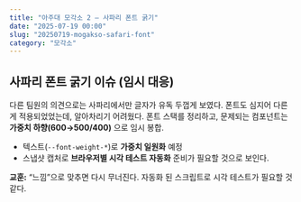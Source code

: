 ```yaml
---
title: "아주대 모각소 2 — 사파리 폰트 굵기"
date: "2025-07-19 00:00"
slug: "20250719-mogakso-safari-font"
category: "모각소"
---
```


## 사파리 폰트 굵기 이슈 (임시 대응)

다른 팀원의 의견으로는 사파리에서만 글자가 유독 두껍게 보였다.
폰트도 심지어 다른게 적용되었었는데, 알아차리기 어려웠다.
폰트 스택를 정리하고, 문제되는 컴포넌트는 **가중치 하향(600→500/400)** 으로 임시 봉합.

- 텍스트(`--font-weight-*`)로 **가중치 일원화** 예정
- 스냅샷 캡처로 **브라우저별 시각 테스트 자동화** 준비가 필요할 것으로 보인다.

**교훈:** “느낌”으로 맞추면 다시 무너진다. 자동화 된 스크립트로 시각 테스트가 필요할 것 같다.
